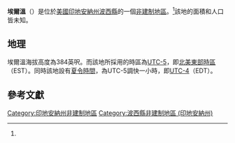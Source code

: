 {{noteTA
|G1=USState
|G2=地名
|G3=Unit
}}
{{Infobox settlement
|official_name            = 埃爾溫
|native_name              = Erwin
|settlement_type          = [[非建制地區|非建制地區]]
|image_skyline            = 
|imagesize                = 
|pushpin_map              = USA Indiana
|pushpin_label            = 埃爾溫
|pushpin_label_position   = top
|pushpin_map_caption      = 埃爾溫在印地安納州的位置
|subdivision_type         = [[世界政區索引|國家]]
|subdivision_type1        = [[美国州份|州份]]
|subdivision_type2        = [[印地安納州行政区划|縣]]
|subdivision_name         = [[美国|美国]]
|subdivision_name1        = [[印地安納州|印地安納州]]
|subdivision_name2        = [[波西縣_(印地安納州)|波西縣]]
|elevation_ft             = 384
|elevation_footnotes    = <ref name="GR3">{{cite web|url=http://geonames.usgs.gov|accessdate=2016-11-17|title=US Board on Geographic Names|publisher=[[美國地質調查局|美國地質調查局]]|date=2007-10-25|archive-date=2018-12-25|archive-url=https://web.archive.org/web/20181225040942/https://geonames.usgs.gov/|dead-url=no}}</ref>
|area_total_km2           = 
|area_total_sq_mi         = 
|area_land_km2            = 
|area_land_sq_mi          = 
|area_water_km2           = 
|area_water_sq_mi         = 
|population_as_of         = 
|population_footnotes     = 
|population_total         = 
|population_metro         = 
|population_density_km2   = 
|population_density_sq_mi = 
|timezone                 = [[北美東部時區|北美東部時區]]
|utc_offset               = -5
|coordinates              = {{coord|37|58|48|N|87|55|09|W|region:US-IA|display=inline,title}}
| coor_pinpoint           = 
| coordinates_footnotes   = 
|timezone_DST             = EDT
|utc_offset_DST           = -4
|area_code = {{link-en|电话区号812|Area code 812|812}}
|postal_code_type       = [[郵政編碼|郵政編碼]]
|postal_code            = 47620
|blank_name             = [[聯邦資訊處理標準|FIPS ID]]
|blank_info             = 
|blank1_name = [[地名信息系统|GNIS ID]]
|blank1_info = 434235<ref name="gnis">{{gnis|434235|name=Erwin, Indiana}}</ref>
}}
'''埃爾溫'''（{{lang-en|Erwin}}）是位於[[美國|美國]][[印地安納州|印地安納州]][[波西縣_(印地安納州)|波西縣]]的一個[[非建制地區|非建制地區]]。<ref name="gnis"/>該地的面積和人口皆未知。
== 地理 ==
埃爾溫海拔高度為384英呎。而該地所採用的時區為[[UTC-5|UTC-5]]，即[[北美東部時區|北美東部時區]]（EST）。同時該地設有[[夏令時間|夏令時間]]，為UTC-5調快一小時，即[[UTC-4|UTC-4]]（EDT）。

== 參考文獻 ==
{{reflist}}

{{波西縣 (印地安納州)}}
[[Category:印地安納州非建制地區|Category:印地安納州非建制地區]]
[[Category:波西縣非建制地區_(印地安納州)|Category:波西縣非建制地區 (印地安納州)]]

{{Indiana-geo-stub}}